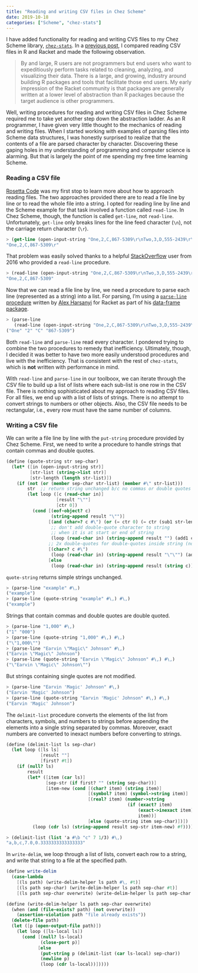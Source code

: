 ```yaml
---
title: "Reading and writing CSV files in Chez Scheme"
date: 2019-10-18
categories: ["Scheme", "chez-stats"]
---
```


I have added functionality for reading and writing CVS files to my Chez Scheme library, [`chez-stats`](https://github.com/hinkelman/chez-stats). In a [previous post](/post/reading-csv-files-in-r-and-racket/), I compared reading CSV files in R and Racket and made the following observation.

> By and large, R users are not programmers but end users who want to expeditiously perform tasks related to cleaning, analyzing, and visualizing their data. There is a large, and growing, industry around building R packages and tools that facilitate those end users. My early impression of the Racket community is that packages are generally written at a lower level of abstraction than R packages because the target audience is other programmers.

Well, writing procedures for reading and writing CSV files in Chez Scheme required me to take yet another step down the abstraction ladder. As an R programmer, I have given very little thought to the mechanics of reading and writing files. When I started working with examples of parsing files into Scheme data structures, I was honestly surprised to realize that the contents of a file are parsed character by character. Discovering these gaping holes in my understanding of programming and computer science is alarming. But that is largely the point of me spending my free time learning Scheme. 

### Reading a CSV file

[Rosetta Code](http://rosettacode.org/wiki/Category:Programming_Tasks) was my first stop to learn more about how to approach reading files. The two approaches provided there are to read a file line by line or to read the whole file into a string. I opted for reading line by line and the Scheme example for that task involved a function called `read-line`. In Chez Scheme, though, the function is called `get-line`, not `read-line`. Unfortunately, `get-line` only breaks lines for the line feed character (`\n`), not the carriage return character (`\r`).

``` scheme
> (get-line (open-input-string "One,2,C,867-5309\r\nTwo,3,D,555-2439\r\n"))
"One,2,C,867-5309\r"
```

That problem was easily solved thanks to a helpful [StackOverflow](https://stackoverflow.com/questions/37858083/how-to-read-a-line-of-input-in-chez-scheme) user from 2016 who provided a `read-line` procedure.

``` scheme
> (read-line (open-input-string "One,2,C,867-5309\r\nTwo,3,D,555-2439\r\n"))
"One,2,C,867-5309"
```

Now that we can read a file line by line, we need a procedure to parse each line (represented as a string) into a list. For parsing, I'm using a [`parse-line` procedure](https://github.com/alex-hhh/data-frame/blob/master/private/csv.rkt) written by [Alex Harsanyi](https://alex-hhh.github.io/About.html) for Racket as part of his [data-frame package](https://docs.racket-lang.org/data-frame/index.html). 

``` scheme
> (parse-line
   (read-line (open-input-string "One,2,C,867-5309\r\nTwo,3,D,555-2439\r\n")))
("One" "2" "C" "867-5309")
```

Both `read-line` and `parse-line` read every character. I pondered trying to combine the two procedures to remedy that inefficiency. Ultimately, though, I decided it was better to have two more easily understood procedures and live with the inefficiency. That is consistent with the rest of `chez-stats`, which is **not** written with performance in mind.

With `read-line` and `parse-line` in our toolboox, we can iterate through the CSV file to build up a list of lists where each sub-list is one row in the CSV file. There is nothing sophisticated about my approach to reading CSV files. For all files, we end up with a list of lists of strings. There is no attempt to convert strings to numbers or other objects. Also, the CSV file needs to be rectangular, i.e., every row must have the same number of columns. 

### Writing a CSV file

We can write a file line by line with the `put-string` procedure provided by Chez Scheme. First, we need to write a procedure to handle strings that contain commas and double quotes.

``` scheme
(define (quote-string str sep-char)
  (let* ([in (open-input-string str)]
         [str-list (string->list str)]
         [str-length (length str-list)])
    (if (not (or (member sep-char str-list) (member #\" str-list)))
        str  ;; return string unchanged b/c no commas or double quotes
        (let loop ([c (read-char in)]
                   [result "\""]
                   [ctr 0])
          (cond [(eof-object? c)
                 (string-append result "\"")]
                [(and (char=? c #\") (or (= ctr 0) (= ctr (sub1 str-length))))
                 ;; don't add double-quote character to string
                 ;; when it is at start or end of string
                 (loop (read-char in) (string-append result "") (add1 ctr))]
                ;; 2x double-quotes for double-quotes inside string (not start/end)
                [(char=? c #\")
                 (loop (read-char in) (string-append result "\"\"") (add1 ctr))]
                [else
                 (loop (read-char in) (string-append result (string c)) (add1 ctr))])))))
```

`quote-string` returns simple strings unchanged.

``` scheme
> (parse-line "example" #\,)
("example")
> (parse-line (quote-string "example" #\,) #\,)
("example")
```

Strings that contain commas and double quotes are double quoted.

``` scheme
> (parse-line "1,000" #\,)
("1" "000")
> (parse-line (quote-string "1,000" #\,) #\,)
("\"1,000\"")
> (parse-line "Earvin \"Magic\" Johnson" #\,)
("Earvin \"Magic\" Johnson")
> (parse-line (quote-string "Earvin \"Magic\" Johnson" #\,) #\,)
("\"Earvin \"Magic\" Johnson\"")
```

But strings containing single quotes are not modified.

``` scheme
> (parse-line "Earvin 'Magic' Johnson" #\,)
("Earvin 'Magic' Johnson")
> (parse-line (quote-string "Earvin 'Magic' Johnson" #\,) #\,)
("Earvin 'Magic' Johnson")
```

The `delimit-list` procedure converts the elements of the list from characters, symbols, and numbers to strings before appending the elements into a single string separated by commas. Moreover, exact numbers are converted to inexact numbers before converting to strings.

``` scheme
(define (delimit-list ls sep-char)
  (let loop ([ls ls]
             [result ""]
             [first? #t])
    (if (null? ls)
        result
        (let* ([item (car ls)]
               [sep-str (if first? "" (string sep-char))]
               [item-new (cond [(char? item) (string item)]
                               [(symbol? item) (symbol->string item)]
                               [(real? item) (number->string
                                              (if (exact? item)
                                                  (exact->inexact item)
                                                  item))]
                               [else (quote-string item sep-char)])])
          (loop (cdr ls) (string-append result sep-str item-new) #f)))))
```

``` scheme
> (delimit-list (list 'a #\b "c" 7 1/3) #\,)
"a,b,c,7.0,0.3333333333333333"
```

In `write-delim`, we loop through a list of lists, convert each row to a string, and write that string to a file at the specified path. 

``` scheme
(define write-delim
  (case-lambda
    [(ls path) (write-delim-helper ls path #\, #t)]
    [(ls path sep-char) (write-delim-helper ls path sep-char #t)]
    [(ls path sep-char overwrite) (write-delim-helper ls path sep-char overwrite)]))

(define (write-delim-helper ls path sep-char overwrite)
  (when (and (file-exists? path) (not overwrite))
    (assertion-violation path "file already exists"))
  (delete-file path)
  (let ([p (open-output-file path)])
    (let loop ([ls-local ls])
      (cond [(null? ls-local)
             (close-port p)]
            [else
             (put-string p (delimit-list (car ls-local) sep-char))
             (newline p)
             (loop (cdr ls-local))]))))
```


